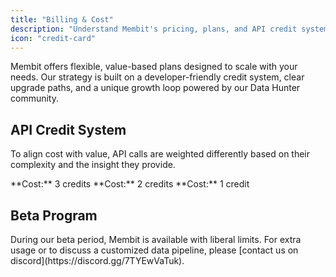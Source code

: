 ```yaml
---
title: "Billing & Cost"
description: "Understand Membit's pricing, plans, and API credit system."
icon: "credit-card"
---
```


Membit offers flexible, value-based plans designed to scale with your needs. Our strategy is built on a developer-friendly credit system, clear upgrade paths, and a unique growth loop powered by our Data Hunter community.

## API Credit System

To align cost with value, API calls are weighted differently based on their complexity and the insight they provide.

<CardGroup cols={3}>
  <Card title="clusters_search" icon="chart-network">
    **Cost:** 3 credits
  </Card>
  <Card title="clusters_info" icon="chart-scatter-bubble">
    **Cost:** 2 credits
  </Card>
  <Card title="posts_search" icon="magnifying-glass">
    **Cost:** 1 credit
  </Card>
</CardGroup>

## Beta Program

<Note>
  During our beta period, Membit is available with liberal limits. For extra
  usage or to discuss a customized data pipeline, please [contact us on
  discord](https://discord.gg/7TYEwVaTuk).
</Note>
